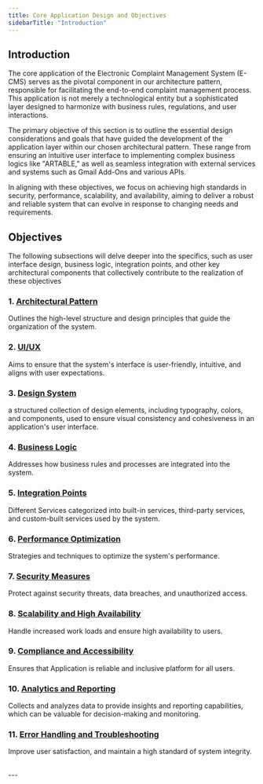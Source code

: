 ```yaml
---
title: Core Application Design and Objectives
sidebarTitle: "Introduction"
---
```


## Introduction
The core application of the Electronic Complaint Management System (E-CMS) serves as the pivotal component in our architecture pattern, responsible for facilitating the end-to-end complaint management process. This application is not merely a technological entity but a sophisticated layer designed to harmonize with business rules, regulations, and user interactions.

The primary objective of this section is to outline the essential design considerations and goals that have guided the development of the application layer within our chosen architectural pattern. These range from ensuring an intuitive user interface to implementing complex business logics like "ARTABLE," as well as seamless integration with external services and systems such as Gmail Add-Ons and various APIs.

In aligning with these objectives, we focus on achieving high standards in security, performance, scalability, and availability, aiming to deliver a robust and reliable system that can evolve in response to changing needs and requirements.


## Objectives

<Note>The following subsections will delve deeper into the specifics, such as user interface design, business logic, integration points, and other key architectural components that collectively contribute to the realization of these objectives</Note>

### 1. [Architectural Pattern](./architectural-pattern)

Outlines the high-level structure and design principles that guide the organization of the system.

### 2. [UI/UX](./ui-ux)

Aims to ensure that the system's interface is user-friendly, intuitive, and aligns with user expectations.

### 3. [Design System](./figma)

a structured collection of design elements, including typography, colors, and components, used to ensure visual consistency and cohesiveness in an application's user interface.

### 4. [Business Logic](./business-logic)

Addresses how business rules and processes are integrated into the system.

### 5. [Integration Points](./integration-points)

Different Services categorized into built-in services, third-party services, and custom-built services used by the system.

### 6. [Performance Optimization](./performance-optimization)

Strategies and techniques to optimize the system's performance.

### 7. [Security Measures](./security-measures)

Protect against security threats, data breaches, and unauthorized access.

### 8. [Scalability and High Availability](./scalability)

Handle increased work loads and ensure high availability to users.

### 9. [Compliance and Accessibility](./accessibility)

 Ensures that Application is reliable and inclusive platform for all users.

### 10. [Analytics and Reporting](./analytics)

Collects and analyzes data to provide insights and reporting capabilities, which can be valuable for decision-making and monitoring.

### 11. [Error Handling and Troubleshooting](./troubleshooting)

Improve user satisfaction, and maintain a high standard of system integrity.

<br/>
---